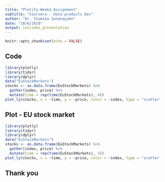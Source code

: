 ```yaml
---
title: "Plotify-Week2-Assignment"
subtitle: "Coursera - Data products Dev"
author: "Dr. Chamika Senanayake"
date: "10/6/2020"
output: ioslides_presentation 
---
```


```r
knitr::opts_chunk$set(echo = FALSE)
```

## Code

```r
library(plotly)
library(tidyr)
library(dplyr)
data("EuStockMarkets")
stocks <- as.data.frame(EuStockMarkets) %>%
  gather(index, price) %>%
  mutate(time = rep(time(EuStockMarkets), 4))
plot_ly(stocks, x = ~time, y = ~price, color = ~index, type = "scatter", mode = "lines")
```

## Plot - EU stock market

```r
library(plotly)
library(tidyr)
library(dplyr)
data("EuStockMarkets")
stocks <- as.data.frame(EuStockMarkets) %>%
  gather(index, price) %>%
  mutate(time = rep(time(EuStockMarkets), 4))
plot_ly(stocks, x = ~time, y = ~price, color = ~index, type = "scatter", mode = "lines")
```

## Thank you



